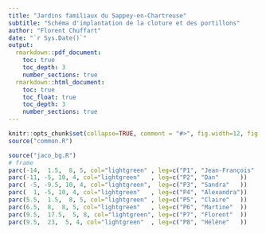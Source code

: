 ```yaml
---
title: "Jardins familiaux du Sappey-en-Chartreuse"
subtitle: "Schéma d'implantation de la cloture et des portillons"
author: "Florent Chuffart"
date: "`r Sys.Date()`"
output: 
  rmarkdown::pdf_document:
    toc: true
    toc_depth: 3
    number_sections: true
  rmarkdown::html_document:
    toc: true
    toc_float: true
    toc_depth: 3
    number_sections: true
---
```


```r
knitr::opts_chunk$set(collapse=TRUE, comment = "#>", fig.width=12, fig.height=12, eval=TRUE, echo=FALSE, results="hide", dpi=75)
source("common.R")
```


```r
source("jaco_bg.R")
# frame
parc(-14,  1.5,  8, 5, col="lightgreen" , leg=c("P1", "Jean-François"       ))
parc(-11, -5, 10, 4, col="lightgreen"   , leg=c("P2", "Dan"      ))
parc( -5, -9.5, 10, 4, col="lightgreen",  leg=c("P3", "Sandra"   ))
parc(  1, -5, 10, 4, col="lightgreen"   , leg=c("P4", "Alexandra"))
parc(5.5,  1.5,  8, 5, col="lightgreen" , leg=c("P5", "Claire"   ))
parc(6.5,  8,  8, 5, col="lightgreen"   , leg=c("P6", "Martine"  ))
parc(9.5,  17.5,  5, 8, col="lightgreen", leg=c("P7", "Florent"  ))
parc(9.5,  23,  5, 4, col="lightgreen"  , leg=c("P8", "Hélène"   ))
```

